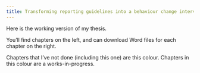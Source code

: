 ```yaml
---
title: Transforming reporting guidelines into a behaviour change intervention with a view to increasing their impact
---
```


:::{.callout}
Here is the working version of my thesis. 

You'll find chapters on the left, and can download Word files for each chapter on the right. 

Chapters that I've not done (including this one) are [this colour]{.text-muted}. Chapters in [this colour]{.text-warning} are a works-in-progress. 
:::

